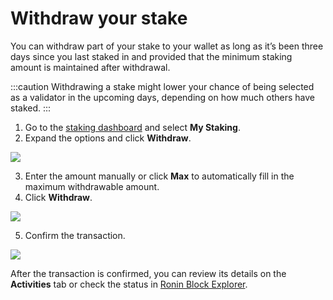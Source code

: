 
# Withdraw your stake
You can withdraw part of your stake to your wallet as long as it’s been three days since you last staked in and provided that the minimum staking amount is maintained after withdrawal.

:::caution
Withdrawing a stake might lower your chance of being selected as a validator in the upcoming days, depending on how much others have staked.
:::

1. Go to the [staking dashboard](https://saigon-staking.roninchain.com/) and select **My Staking**.
2. Expand the options and click **Withdraw**.

<img src={withdrawStakeStepOne} width={480} />

3. Enter the amount manually or click **Max** to automatically fill in the maximum withdrawable amount.
4. Click **Withdraw**.

<img src={withdrawStakeStepTwo} width={416} />

5. Confirm the transaction.

<img src={confirmTransaction} width={375} />

After the transaction is confirmed, you can review its details on the **Activities** tab or check the status in [Ronin Block Explorer](https://saigon-explorer.roninchain.com/).
